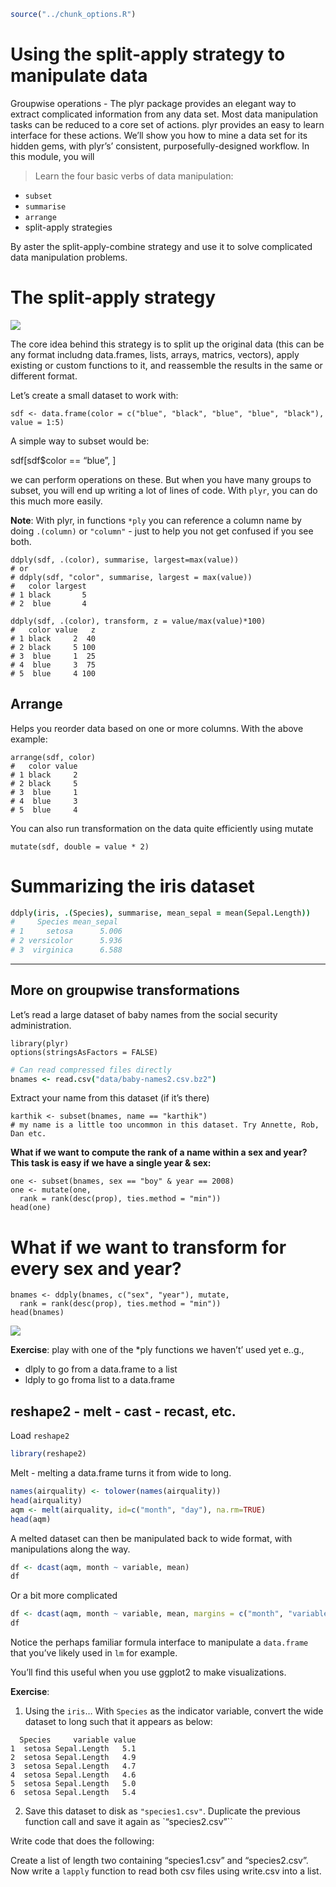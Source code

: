 ```r
source("../chunk_options.R")
```

# Using the split-apply strategy to manipulate data

Groupwise operations - The plyr package provides an elegant way to extract complicated information from any data set. Most data manipulation tasks can be reduced to a core set of actions. plyr provides an easy to learn interface for these actions. We’ll show you how to mine a data set for its hidden gems, with plyr’s’ consistent, purposefully-designed workflow. In this module, you will

> Learn the four basic verbs of data manipulation: 

* `subset`
* `summarise`
* `arrange`
*  split-apply strategies

By aster the split-apply-combine strategy and use it to solve complicated data manipulation problems.

# The split-apply strategy

![](sac_full.png)

The core idea behind this strategy is to split up the original data (this can be any format includng data.frames, lists, arrays, matrics, vectors), apply existing or custom functions to it, and reassemble the results in the same or different format.


Let's create a small dataset to work with:

```
sdf <- data.frame(color = c("blue", "black", "blue", "blue", "black"), value = 1:5)
```

A simple way to subset would be:

sdf[sdf$color == "blue", ]

we can perform operations on these. But when you have many groups to subset, you will end up writing a lot of lines of code. With `plyr`, you can do this much more easily.

__Note__: With plyr, in functions `*ply` you can reference a column name by doing `.(column)` or `"column"` - just to help you not get confused if you see both.

```
ddply(sdf, .(color), summarise, largest=max(value))
# or 
# ddply(sdf, "color", summarise, largest = max(value))
#   color largest
# 1 black       5
# 2  blue       4
```


```
ddply(sdf, .(color), transform, z = value/max(value)*100)
#   color value   z
# 1 black     2  40
# 2 black     5 100
# 3  blue     1  25
# 4  blue     3  75
# 5  blue     4 100
```

## Arrange 

Helps you reorder data based on one or more columns. With the above example:

```
arrange(sdf, color)
#   color value
# 1 black     2
# 2 black     5
# 3  blue     1
# 4  blue     3
# 5  blue     4
```

You can also run transformation on the data quite efficiently using mutate

```
mutate(sdf, double = value * 2)
```

# Summarizing the iris dataset

```coffee
ddply(iris, .(Species), summarise, mean_sepal = mean(Sepal.Length))
#     Species mean_sepal
# 1     setosa      5.006
# 2 versicolor      5.936
# 3  virginica      6.588
```


---

## More on groupwise transformations

Let's read a large dataset of baby names from the social security administration.

```
library(plyr)
options(stringsAsFactors = FALSE)
```

```coffee
# Can read compressed files directly
bnames <- read.csv("data/baby-names2.csv.bz2")
```

Extract your name from this dataset (if it's there)

```
karthik <- subset(bnames, name == "karthik")
# my name is a little too uncommon in this dataset. Try Annette, Rob, Dan etc.
```

 **What if we want to compute the rank of a name
  within a sex and year? 
  This task is easy if we have a single year & sex:**

```
one <- subset(bnames, sex == "boy" & year == 2008)
one <- mutate(one,
  rank = rank(desc(prop), ties.method = "min"))
head(one)
```

# What if we want to transform for every sex and year?

```
bnames <- ddply(bnames, c("sex", "year"), mutate,
  rank = rank(desc(prop), ties.method = "min"))
head(bnames)
```

![](full_apply_suite.png)


__Exercise__: play with one of the *ply functions we haven't' used yet e..g., 

* dlply to go from a data.frame to a list
* ldply to go froma list to a data.frame


## reshape2 - melt - cast - recast, etc.

Load `reshape2`

```r
library(reshape2)
```

Melt - melting a data.frame turns it from wide to long.

```r
names(airquality) <- tolower(names(airquality))
head(airquality)
aqm <- melt(airquality, id=c("month", "day"), na.rm=TRUE)
head(aqm)
```

A melted dataset can then be manipulated back to wide format, with manipulations along the way.

```r
df <- dcast(aqm, month ~ variable, mean)
df
```

Or a bit more complicated

```r
df <- dcast(aqm, month ~ variable, mean, margins = c("month", "variable"))
df
```

Notice the perhaps familiar formula interface to manipulate a `data.frame` that you've likely used in `lm` for example.

You'll find this useful when you use ggplot2 to make visualizations. 


__Exercise__: 

1. Using the `iris`... With `Species` as the indicator variable, convert the wide dataset to long such that it appears as below:

```
  Species     variable value
1  setosa Sepal.Length   5.1
2  setosa Sepal.Length   4.9
3  setosa Sepal.Length   4.7
4  setosa Sepal.Length   4.6
5  setosa Sepal.Length   5.0
6  setosa Sepal.Length   5.4
```

2.  Save this dataset to disk as `"species1.csv"`. Duplicate the previous function call and save it again as `"species2.csv"``

Write code that does the following:

Create a list of length two containing "species1.csv" and "species2.csv". 
Now write a `lapply` function to read both csv files using write.csv into a list.